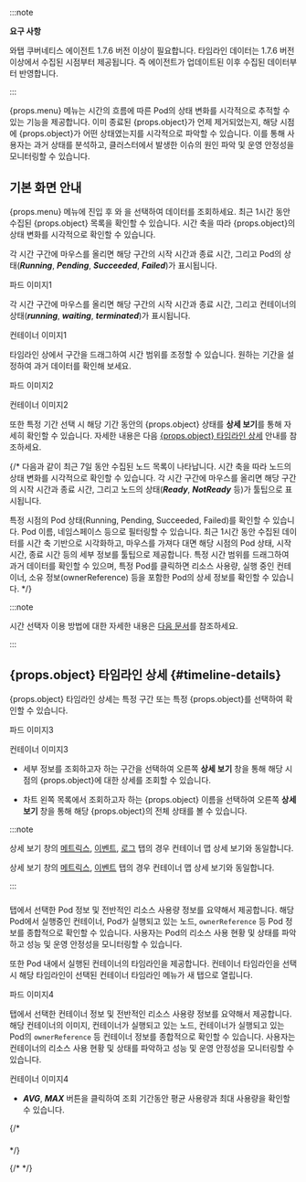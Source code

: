 :::note 

**요구 사항**

와탭 쿠버네티스 에이전트 1.7.6 버전 이상이 필요합니다. 타임라인 데이터는 1.7.6 버전 이상에서 수집된 시점부터 제공됩니다. 즉 에이전트가 업데이트된 이후 수집된 데이터부터 반영합니다.

:::

<UI>{props.menu}</UI> 메뉴는 시간의 흐름에 따른 Pod의 상태 변화를 시각적으로 추적할 수 있는 기능을 제공합니다. 이미 종료된 {props.object}가 언제 제거되었는지, 해당 시점에 {props.object}가 어떤 상태였는지를 시각적으로 파악할 수 있습니다. 이를 통해 사용자는 과거 상태를 분석하고, 클러스터에서 발생한 이슈의 원인 파악 및 운영 안정성을 모니터링할 수 있습니다.

## 기본 화면 안내

<UI>{props.menu}</UI> 메뉴에 진입 후 <Cmdname sid="TTL06740" className="uitext" />와 <Cmdname sid="TTL08842" className="uitext" />을 선택하여 데이터를 조회하세요. 최근 1시간 동안 수집된 {props.object} 목록을 확인할 수 있습니다. 시간 축을 따라 {props.object}의 상태 변화를 시각적으로 확인할 수 있습니다. 

<InDoc pages="pod-timeline">

각 시간 구간에 마우스를 올리면 해당 구간의 시작 시간과 종료 시간, 그리고 Pod의 상태(***Running***, ***Pending***, ***Succeeded***, ***Failed***)가 표시됩니다. 

파드 이미지1

</InDoc>

<InDoc pages="container-timeline">

각 시간 구간에 마우스를 올리면 해당 구간의 시작 시간과 종료 시간, 그리고 컨테이너의 상태(***running***, ***waiting***, ***terminated***)가 표시됩니다. 

컨테이너 이미지1

</InDoc>

타임라인 상에서 구간을 드래그하여 시간 범위를 조정할 수 있습니다. 원하는 기간을 설정하여 과거 데이터를 확인해 보세요.

<InDoc pages="pod-timeline">

파드 이미지2

</InDoc>

<InDoc pages="container-timeline">

컨테이너 이미지2

</InDoc>

또한 특정 기간 선택 시 해당 기간 동안의 {props.object} 상태를 **상세 보기**를 통해 자세히 확인할 수 있습니다. 자세한 내용은 다음 [{props.object} 타임라인 상세](#timeline-details) 안내를 참조하세요. 

{/* 다음과 같이 최근 7일 동안 수집된 노드 목록이 나타납니다. 시간 축을 따라 노드의 상태 변화를 시각적으로 확인할 수 있습니다. 각 시간 구간에 마우스를 올리면 해당 구간의 시작 시간과 종료 시간, 그리고 노드의 상태(***Ready***, ***NotReady*** 등)가 툴팁으로 표시됩니다.

특정 시점의 Pod 상태(Running, Pending, Succeeded, Failed)를 확인할 수 있습니다. 
Pod 이름, 네임스페이스 등으로 필터링할 수 있습니다. 최근 1시간 동안 수집된 데이터를 시간 축 기반으로 시각화하고, 마우스를 가져다 대면 해당 시점의 Pod 상태, 시작 시간, 종료 시간 등의 세부 정보를 툴팁으로 제공합니다. 특정 시간 범위를 드래그하여 과거 데이터를 확인할 수 있으며, 특정 Pod를 클릭하면 리소스 사용량, 실행 중인 컨테이너, 소유 정보(ownerReference) 등을 포함한 Pod의 상세 정보를 확인할 수 있습니다. */}


:::note 

시간 선택자 이용 방법에 대한 자세한 내용은 [다음 문서](usage-ui#timeselector)를 참조하세요.

:::

## {props.object} 타임라인 상세 {#timeline-details}


{props.object} 타임라인 상세는 특정 구간 또는 특정 {props.object}를 선택하여 확인할 수 있습니다. 


<InDoc pages="pod-timeline">

파드 이미지3

</InDoc>

<InDoc pages="container-timeline">

컨테이너 이미지3

</InDoc>

* 세부 정보를 조회하고자 하는 구간을 선택하여 오른쪽 **상세 보기** 창을 통해 해당 시점의 {props.object}에 대한 상세를 조회할 수 있습니다.

* 차트 왼쪽 목록에서 조회하고자 하는 {props.object} 이름을 선택하여 오른쪽 **상세 보기** 창을 통해 해당 {props.object}의 전체 상태를 볼 수 있습니다.

:::note 

<InDoc pages="container-timeline">

상세 보기 창의 [메트릭스](container-map-metrics), [이벤트](container-map-event), [로그](container-map-log) 탭의 경우 컨테이너 맵 상세 보기와 동일합니다.

</InDoc>

<InDoc pages="pod-timeline">

상세 보기 창의 [메트릭스](container-map-metrics), [이벤트](container-map-event) 탭의 경우 컨테이너 맵 상세 보기와 동일합니다.

</InDoc>

:::


### <Cmdname sid="overview" className="uitext" />

<InDoc pages="pod-timeline">

<Cmdname sid="overview" className="uitext" /> 탭에서 선택한 Pod 정보 및 전반적인 리소스 사용량 정보를 요약해서 제공합니다. 해당 Pod에서 실행중인 컨테이너, Pod가 실행되고 있는 노드, `ownerReference` 등 Pod 정보를 종합적으로 확인할 수 있습니다. 사용자는 Pod의 리소스 사용 현황 및 상태를 파악하고 성능 및 운영 안정성을 모니터링할 수 있습니다.

또한 Pod 내에서 실행된 컨테이너의 타임라인을 제공합니다. 컨테이너 타임라인을 선택 시 해당 타임라인이 선택된 <UI>컨테이너 타임라인</UI> 메뉴가 새 탭으로 열립니다.

파드 이미지4

</InDoc>

<InDoc pages="container-timeline">

<Cmdname sid="overview" className="uitext" /> 탭에서 선택한 컨테이너 정보 및 전반적인 리소스 사용량 정보를 요약해서 제공합니다. 해당 컨테이너의 이미지, 컨테이너가 실행되고 있는 노드, 컨테이너가 실행되고 있는 Pod의 `ownerReference` 등 컨테이너 정보를 종합적으로 확인할 수 있습니다. 사용자는 컨테이너의 리소스 사용 현황 및 상태를 파악하고 성능 및 운영 안정성을 모니터링할 수 있습니다.

컨테이너 이미지4 

</InDoc>

* ***AVG***, ***MAX*** 버튼을 클릭하여 조회 기간동안 평균 사용량과 최대 사용량을 확인할 수 있습니다.


{/* 

### <Cmdname sid="metrics" className="uitext" />


### <Cmdname sid="event" className="uitext" />

<InDoc pages="container-timeline">

### <Cmdname sid="log" className="uitext" />

</InDoc> 

*/}

{/* 
<Cmdname sid={props.linkobject} className="uitext" /> 
*/}
